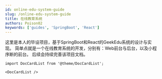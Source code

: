 ```yaml
---
id: online-edu-system-guide
slug: /online-edu-system-guide
title: 在线教育系统
authors: Poison02
keywords: ['guides', 'SpringBoot', 'React']
---
```


这里是本人的毕设项目，基于SpringBoot和React的GeekEdu系统的设计与实现。
简单点就是一个在线教育系统的开发，分别有：Web前台与后台，以及小程序断的前台。
后续会持续完善该项目文档。

```mdx-code-block
import DocCardList from '@theme/DocCardList';

<DocCardList />
```
